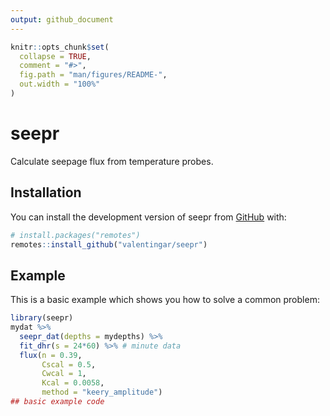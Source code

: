 ```yaml
---
output: github_document
---
```


<!-- README.md is generated from README.Rmd. Please edit that file -->

```r
knitr::opts_chunk$set(
  collapse = TRUE,
  comment = "#>",
  fig.path = "man/figures/README-",
  out.width = "100%"
)
```

# seepr

<!-- badges: start -->
<!-- badges: end -->

Calculate seepage flux from temperature probes.

## Installation

You can install the development version of seepr from [GitHub](https://github.com/) with:

``` r
# install.packages("remotes")
remotes::install_github("valentingar/seepr")
```

## Example

This is a basic example which shows you how to solve a common problem:

```r
library(seepr)
mydat %>%
  seepr_dat(depths = mydepths) %>%
  fit_dhr(s = 24*60) %>% # minute data
  flux(n = 0.39, 
       Cscal = 0.5,
       Cwcal = 1,
       Kcal = 0.0058,
       method = "keery_amplitude")
## basic example code
```

